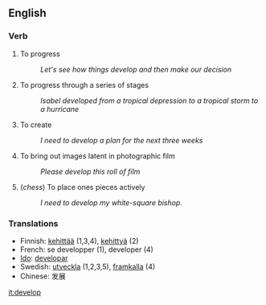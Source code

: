 == English ==

=== Verb ===

# To progress
#: ''Let's see how things develop and then make our decision''
# To progress through a series of stages
#: ''Isabel developed from a tropical depression to a tropical storm to a hurricane''
# To create
#: ''I need to develop a plan for the next three weeks''
# To bring out images latent in photographic film
#: ''Please develop this roll of film''
# (''chess'') To place ones pieces actively
#: ''I need to develop my white-square bishop.''

===Translations===
*Finnish: [[kehittää]] (1,3,4), [[kehittyä]] (2)
*French: se developper (1), developer (4)
*[[Ido]]: [[developar]]
*Swedish: [[utveckla]] (1,2,3,5), [[framkalla]] (4)
*Chinese: 发展

[[it:develop]]